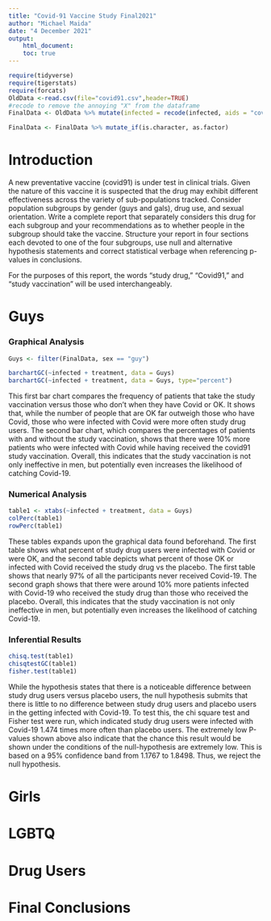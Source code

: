 ```yaml
---
title: "Covid-91 Vaccine Study Final2021"
author: "Michael Maida"
date: "4 December 2021"
output: 
    html_document:
    toc: true
---
```


```r
require(tidyverse)
require(tigerstats)
require(forcats)
OldData <-read.csv(file="covid91.csv",header=TRUE)
#recode to remove the annoying "X" from the dataframe
FinalData <- OldData %>% mutate(infected = recode(infected, aids = "covid", none = "OK" )) %>% select(-one_of("X"))

FinalData <- FinalData %>% mutate_if(is.character, as.factor)
```

# Introduction

A new  preventative vaccine (covid91) is under test in clinical trials. Given the nature of this vaccine it is suspected that the drug may exhibit different effectiveness across the variety of sub-populations tracked. Consider population subgroups by gender (guys and gals), drug use, and sexual orientation. Write a complete report that separately considers this drug for each subgroup and your recommendations as to whether people in the subgroup should take the vaccine. Structure your report in four sections each devoted to one of the four subgroups, use null and alternative hypothesis statements and correct statistical verbage when referencing p-values in conclusions.

For the purposes of this report, the words "study drug," "Covid91," and "study vaccination" will be used interchangeably.

# Guys

### Graphical Analysis 

```r
Guys <- filter(FinalData, sex == "guy")

barchartGC(~infected + treatment, data = Guys)
barchartGC(~infected + treatment, data = Guys, type="percent")
```

This first bar chart compares the frequency of patients that take the study vaccination versus those who don't when they have Covid or OK. It shows that, while the number of people that are OK far outweigh those who have Covid, those who were infected with Covid were more often study drug users. The second bar chart, which compares the percentages of patients with and without the study vaccination, shows that there were 10% more  patients who were infected with Covid while having received the covid91 study vaccination. Overall, this indicates that the study vaccination is not only ineffective in men, but potentially even increases the likelihood of catching Covid-19.

### Numerical Analysis  

```r
table1 <- xtabs(~infected + treatment, data = Guys)
colPerc(table1)
rowPerc(table1)
```

These tables expands upon the graphical data found beforehand. The first table shows what percent of study drug users were infected with Covid or were OK, and the second table depicts what percent of those OK or infected with Covid received the study drug vs the placebo. The first table shows that nearly 97% of all the participants never received Covid-19. The second graph shows that there were around 10% more patients infected with Covid-19 who received the study drug than those who received the placebo. Overall, this indicates that the study vaccination is not only ineffective in men, but potentially even increases the likelihood of catching Covid-19.

### Inferential Results

```r
chisq.test(table1)
chisqtestGC(table1)
fisher.test(table1)
```

While the hypothesis states that there is a noticeable difference between study drug users versus placebo users, the null hypothesis submits that there is little to no difference between study drug users and placebo users in the getting infected with Covid-19. To test this, the chi square test and Fisher test were run, which indicated study drug users were infected with Covid-19 1.474 times more often than placebo users. The extremely low P-values shown above also indicate that the chance this result would be shown under the conditions of the null-hypothesis are extremely low. This is based on a 95% confidence band from 1.1767 to 1.8498. Thus, we reject the null hypothesis.

# Girls

# LGBTQ

# Drug Users

# Final Conclusions